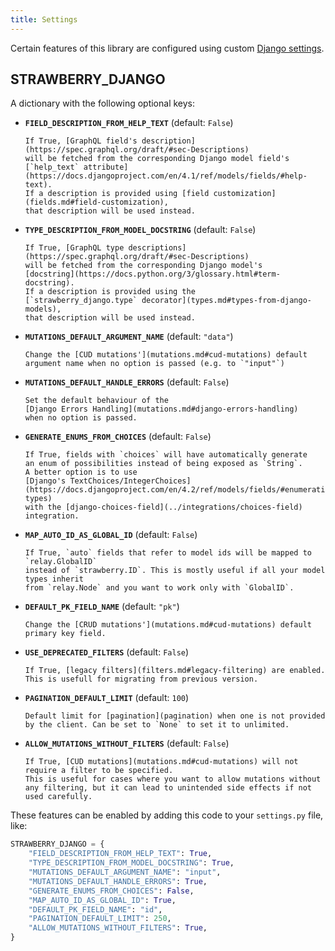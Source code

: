 ```yaml
---
title: Settings
---
```



Certain features of this library are configured using custom
[Django settings](https://docs.djangoproject.com/en/4.2/topics/settings/).

## STRAWBERRY_DJANGO

A dictionary with the following optional keys:

- **`FIELD_DESCRIPTION_FROM_HELP_TEXT`** (default: `False`)

      If True, [GraphQL field's description](https://spec.graphql.org/draft/#sec-Descriptions)
      will be fetched from the corresponding Django model field's
      [`help_text` attribute](https://docs.djangoproject.com/en/4.1/ref/models/fields/#help-text).
      If a description is provided using [field customization](fields.md#field-customization),
      that description will be used instead.

- **`TYPE_DESCRIPTION_FROM_MODEL_DOCSTRING`** (default: `False`)

      If True, [GraphQL type descriptions](https://spec.graphql.org/draft/#sec-Descriptions)
      will be fetched from the corresponding Django model's
      [docstring](https://docs.python.org/3/glossary.html#term-docstring).
      If a description is provided using the
      [`strawberry_django.type` decorator](types.md#types-from-django-models),
      that description will be used instead.

- **`MUTATIONS_DEFAULT_ARGUMENT_NAME`** (default: `"data"`)

      Change the [CUD mutations'](mutations.md#cud-mutations) default
      argument name when no option is passed (e.g. to `"input"`)

- **`MUTATIONS_DEFAULT_HANDLE_ERRORS`** (default: `False`)

      Set the default behaviour of the
      [Django Errors Handling](mutations.md#django-errors-handling)
      when no option is passed.

- **`GENERATE_ENUMS_FROM_CHOICES`** (default: `False`)

      If True, fields with `choices` will have automatically generate
      an enum of possibilities instead of being exposed as `String`.
      A better option is to use
      [Django's TextChoices/IntegerChoices](https://docs.djangoproject.com/en/4.2/ref/models/fields/#enumeration-types)
      with the [django-choices-field](../integrations/choices-field) integration.

- **`MAP_AUTO_ID_AS_GLOBAL_ID`** (default: `False`)

      If True, `auto` fields that refer to model ids will be mapped to `relay.GlobalID`
      instead of `strawberry.ID`. This is mostly useful if all your model types inherit
      from `relay.Node` and you want to work only with `GlobalID`.

- **`DEFAULT_PK_FIELD_NAME`** (default: `"pk"`)

      Change the [CRUD mutations'](mutations.md#cud-mutations) default
      primary key field.

- **`USE_DEPRECATED_FILTERS`** (default: `False`)

      If True, [legacy filters](filters.md#legacy-filtering) are enabled. This is usefull for migrating from previous version.

- **`PAGINATION_DEFAULT_LIMIT`** (default: `100`)

      Default limit for [pagination](pagination) when one is not provided by the client. Can be set to `None` to set it to unlimited.

- **`ALLOW_MUTATIONS_WITHOUT_FILTERS`** (default: `False`)

      If True, [CUD mutations](mutations.md#cud-mutations) will not require a filter to be specified.
      This is useful for cases where you want to allow mutations without any filtering, but it can lead to unintended side effects if not used carefully.

These features can be enabled by adding this code to your `settings.py` file, like:

```python title="settings.py"
STRAWBERRY_DJANGO = {
    "FIELD_DESCRIPTION_FROM_HELP_TEXT": True,
    "TYPE_DESCRIPTION_FROM_MODEL_DOCSTRING": True,
    "MUTATIONS_DEFAULT_ARGUMENT_NAME": "input",
    "MUTATIONS_DEFAULT_HANDLE_ERRORS": True,
    "GENERATE_ENUMS_FROM_CHOICES": False,
    "MAP_AUTO_ID_AS_GLOBAL_ID": True,
    "DEFAULT_PK_FIELD_NAME": "id",
    "PAGINATION_DEFAULT_LIMIT": 250,
    "ALLOW_MUTATIONS_WITHOUT_FILTERS": True,
}
```
